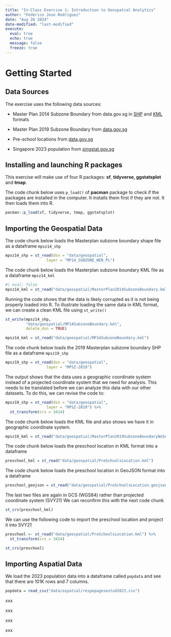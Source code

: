 ```yaml
---
title: "In-Class Exercise 1: Introduction to Geospatial Analytics"
author: "Federico Jose Rodriguez"
date: "Aug 26 2024"
date-modified: "last-modified"
execute: 
  eval: true
  echo: true
  message: false
  freeze: true
---
```


# Getting Started

## Data Sources

The exercise uses the following data sources:

-   Master Plan 2014 Subzone Boundary from data.gov.sg in [SHP](https://beta.data.gov.sg/datasets/d_d14da225fccf921049ab64238ff473d9/view) and [KML](https://beta.data.gov.sg/datasets/d_5cb80a95445f236737f6bc2bfe5f159d/view) formats

-   Master Plan 2019 Subzone Boundary from [data.gov.sg](https://beta.data.gov.sg/datasets/d_0900fdcfdb4666fe2a630f37a532fc06/view)

-   Pre-school locations from [data.gov.sg](https://beta.data.gov.sg/datasets/d_a72bcd23e208d995f3bd4eececeaca43/view)

-   Singapore 2023 population from [singstat.gov.sg](https://www.singstat.gov.sg/-/media/files/find_data/population/statistical_tables/respopagesextod2023.ashx)

## Installing and launching R packages

This exercise will make use of four R packages: **sf**, **tidyverse, ggstatsplot** and **tmap**.

The code chunk below uses `p_load()` of **pacman** package to check if the packages are installed in the computer. It installs them first if they are not. It then loads them into R.

```r
pacman::p_load(sf, tidyverse, tmap, ggstatsplot)
```

## Importing the Geospatial Data

The code chunk below loads the Masterplan subzone boundary shape file as a dataframe `mpsz14_shp`

```r
mpsz14_shp = st_read(dsn = "data/geospatial", 
                  layer = "MP14_SUBZONE_WEB_PL")
```

The code chunk below loads the Masterplan subzone boundary KML file as a dataframe `mpsz14_kml`

```r
#| eval: false
mpsz14_kml = st_read("data/geospatial/MasterPlan2014SubzoneBoundary.kml")
```

Running the code shows that the data is likely corrupted as it is not being properly loaded into R. To illustrate loading the same data in KML format, we can create a clean KML file using `st_write()`

```r
st_write(mpsz14_shp,
         "data/geospatial/MP14SubzoneBoundary.kml",
         delete_dsn = TRUE)

mpsz14_kml = st_read("data/geospatial/MP14SubzoneBoundary.kml")
```

The code chunk below loads the 2019 Masterplan subzone boundary SHP file as a dataframe `mpsz19_shp`

```r
mpsz19_shp = st_read(dsn = "data/geospatial", 
                  layer = "MPSZ-2019")
```

The output shows that the data uses a geographic coordinate system instead of a projected coordinate system that we need for analysis. This needs to be translated before we can analyze this data with our other datasets. To do this, we can revise the code to:

```r
mpsz19_shp = st_read(dsn = "data/geospatial", 
                  layer = "MPSZ-2019") %>%
  st_transform(crs = 3414)
```

The code chunk below loads the KML file and also shows we have it in geographic coordinate system.

```r
mpsz19_kml = st_read("data/geospatial/MasterPlan2019SubzoneBoundaryNoSeaKML.kml")
```

The code chunk below loads the preschool location in KML format into a dataframe

```r
preschool_kml = st_read("data/geospatial/PreSchoolsLocation.kml")
```

The code chunk below loads the preschool location in GeoJSON format into a dataframe

```r
preschool_geojson = st_read("data/geospatial/PreSchoolsLocation.geojson") 
```

The last two files are again in GCS (WGS84) rather than projected coordinate system (SVY21) We can reconfirm this with the next code chunk

```r
st_crs(preschool_kml)
```

We can use the following code to import the preschool location and project it into SVY21

```r
preschool <- st_read("data/geospatial/PreSchoolsLocation.kml") %>%
  st_transform(crs = 3414)
```

```r
st_crs(preschool)
```

## Importing Aspatial Data

We load the 2023 population data into a dataframe called `popdata` and see that there are 101K rows and 7 columns.

```r
popdata = read_csv("data/aspatial/respopagesextod2023.csv")
```

xxx

xxx

xxx

xxx
